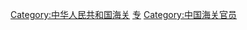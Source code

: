 [[Category:中华人民共和国海关|Category:中华人民共和国海关]]
[[Category:中华人民共和国公务员|专]]
[[Category:中国海关官员|Category:中国海关官员]]